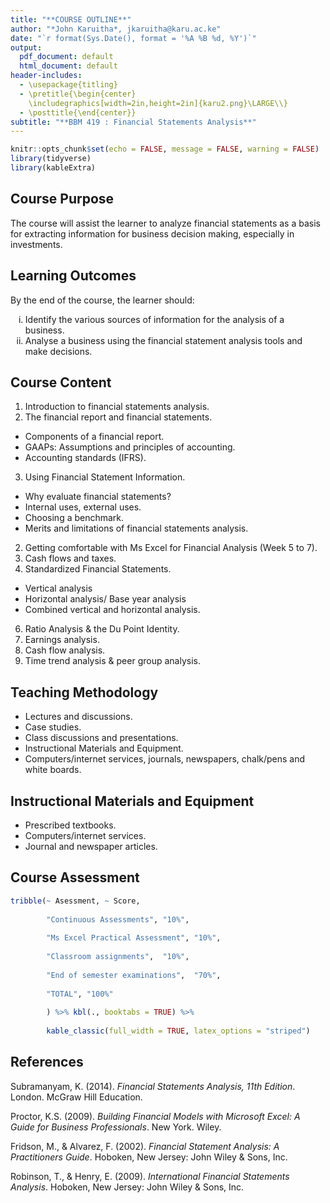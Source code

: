 ```yaml
---
title: "**COURSE OUTLINE**"
author: "*John Karuitha*, jkaruitha@karu.ac.ke"
date: "`r format(Sys.Date(), format = '%A %B %d, %Y')`"
output:
  pdf_document: default
  html_document: default
header-includes:
  - \usepackage{titling}
  - \pretitle{\begin{center}
    \includegraphics[width=2in,height=2in]{karu2.png}\LARGE\\}
  - \posttitle{\end{center}}
subtitle: "**BBM 419 : Financial Statements Analysis**"
---
```


```r
knitr::opts_chunk$set(echo = FALSE, message = FALSE, warning = FALSE)
library(tidyverse)
library(kableExtra)
```

## **Course Purpose**

The course will assist the learner to analyze financial statements as a basis for extracting information for business decision making, especially in investments.

## **Learning Outcomes**

By the end of the course, the learner should:

i. Identify the various sources of information for the analysis of a business.
ii. Analyse a business using the financial statement analysis tools and make decisions.

## **Course Content**

1. Introduction to financial statements analysis.
2. The financial report and financial statements.

- Components of a financial report.
- GAAPs: Assumptions and principles of accounting.
- Accounting standards (IFRS). 

3. Using Financial Statement Information.

- Why evaluate financial statements? 
- Internal uses, external uses.
- Choosing a benchmark.
- Merits and limitations of financial statements analysis.

2. Getting comfortable with Ms Excel for Financial Analysis (Week 5 to 7).
4. Cash flows and taxes.
5. Standardized Financial Statements.

- Vertical analysis
- Horizontal analysis/ Base year analysis
- Combined vertical and horizontal analysis.

6. Ratio Analysis & the Du Point Identity.
7. Earnings analysis.
8. Cash flow analysis.
9. Time trend analysis & peer group analysis.

## **Teaching Methodology**

- Lectures and discussions.
- Case studies.
- Class discussions and presentations.
- Instructional Materials and Equipment.
- Computers/internet services, journals, newspapers, chalk/pens and white boards.

## **Instructional Materials and Equipment**

- Prescribed textbooks.
- Computers/internet services.
- Journal and newspaper articles.

## **Course Assessment**

```r
tribble(~ Asessment, ~ Score,
        
        "Continuous Assessments", "10%",
        
        "Ms Excel Practical Assessment", "10%",
        
        "Classroom assignments",  "10%",
        
        "End of semester examinations",  "70%",
        
        "TOTAL", "100%"
        
        ) %>% kbl(., booktabs = TRUE) %>% 
        
        kable_classic(full_width = TRUE, latex_options = "striped")
```

## **References**

Subramanyam, K. (2014). *Financial Statements Analysis, 11th Edition*. London. McGraw          Hill Education. 

Proctor, K.S. (2009). *Building Financial Models with Microsoft Excel: A Guide for            Business Professionals*. New York. Wiley.

Fridson, M., & Alvarez, F. (2002). *Financial Statement Analysis: A Practitioners             Guide*. Hoboken, New Jersey: John Wiley & Sons, Inc.

Robinson, T., & Henry, E. (2009). *International Financial Statements Analysis*.               Hoboken, New Jersey: John Wiley & Sons, Inc.